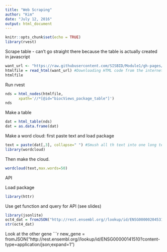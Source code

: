 ```yaml
---
title: "Web Scraping"
author: "Kim"
date: "July 12, 2016"
output: html_document
---
```


```r
knitr::opts_chunk$set(echo = TRUE)
library(rvest)
```

Scrape table - can't go straight there because the table is actually created in javascript
``` r
want_url <- "https://raw.githubusercontent.com/SISBID/Module1/gh-pages/labs/bioc-software.html"
htmlfile = read_html(want_url) #Downloading HTML code from the internet
htmlfile
```

Run rvest
```r
nds = html_nodes(htmlfile,                
      xpath='//*[@id="biocViews_package_table"]') 
nds
```

Make a table
```r
dat = html_table(nds)
dat = as.data.frame(dat)
```

Make a word cloud: first paste text and load package
```r
text = paste(dat[,3], collapse=" ") #Smush all th text into one long text string
library(wordcloud)
```

Then make the cloud.
```r
wordcloud(text,max.words=50)
```


API

Load package
```r
library(httr)
```

Use get function and query for API (see slides)
```r
library(jsonlite)
oct4_dat = fromJSON("http://rest.ensembl.org//lookup/id/ENSG00000204531?content-type=application/json;expand=1")
str(oct4_dat)
```

Look at the other gene
```r
new_gene = fromJSON("http://rest.ensembl.org//lookup/id/ENSG00000141510?content-type=application/json;expand=1")
